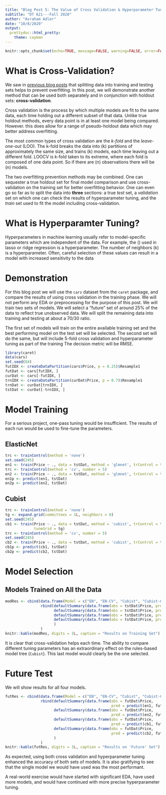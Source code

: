 ```yaml
---
title: "Blog Post 5: The Value of Cross Validation & Hyperparameter Tuning"
subtitle: "DT 621---Fall 2020"
author: "Avraham Adler"
date: "10/8/2020"
output:
  prettydoc::html_pretty:
    theme: cayman
---
```


```r
knitr::opts_chunk$set(echo=TRUE, message=FALSE, warning=FALSE, error=FALSE)
```

# What is Cross-Validation?
We saw in [previous blog posts](https://rpubs.com/Avraham/DT621Blog2) that
splitting data into training and testing sets helps to prevent overfitting. In
this post, we will demonstrate another method that can be used both separately
and in conjunction with holdout sets: **cross-validation**.

Cross validation is the process by which multiple models are fit to the same
data, each time holding out a different subset of that data. Unlike true holdout
methods, every data point is in at least one model being compared. However. this
does allow for a range of pseudo-holdout data which may better address
overfitting.

The most common types of cross validation are the *k-fold* and the
*leave-one-out* (LOO). The k-fold breaks the data into \(k\) partitions of
approximately the same size, and trains \(k\) models, each time leaving out a
different fold. LOOCV is k-fold taken to its extreme, where each fold is
composed of one data point. So if there are \(n\) observations there will be
\(n\) models.

The two overfitting prevention methods may be combined. One can sequester a
true holdout set for final model comparison and use cross-validation on the
training set for better overfitting behavior. One can even go so far as to split
the data into **three** sections: a true *test* set, a *validation* set on which
one can check the results of hyperparameter tuning, and the *train* set used to
fit the model including cross-validation.

# What is Hyperparamter Tuning?
Hyperparameters in machine learning usually refer to model-specific parameters
which are independent of the data. For example, the \(\lambda\) used in lasso
or ridge regression is a hyperparameter. The number of neighbors \(k\) is a
hyperparameter. Often, careful selection of these values can result in a model
with increased sensitivity to the data

# Demonstration
For this blog post we will use the `cars` dataset from the `caret` package, and
compare the results of using cross validation in the training phase. We will not
perform any EDA or preprocessing for the purpose of this post. We will train two
sets of models. We will select a "future" set of around 25% of the data to
reflect true unobserved data. We will split the remaining data into training and
testing at about a 70/30 ratio.

The first set of models will train on the entire available training set and the
best performing model on the test set will be selected. The second set will do
the same, but will include 5-fold cross validation and hyperparameter tuning as
part of the training The decision metric will be RMSE.

```r
library(caret)
data(cars)
set.seed(84)
futIDX <- createDataPartition(cars$Price, p = 0.25)$Resample1
futDat <- cars[futIDX, ]
curDat <- cars[-futIDX, ]
trnIDX <- createDataPartition(curDat$Price, p = 0.7)$Resample1
trnDat <- curDat[trnIDX, ]
tstDat <- curDat[-trnIDX, ]
```

# Model Training
For a serious project, one-pass tuning would be insufficient. The results of
each run would be used to fine-tune the parameters.

## ElasticNet
```r
trc <- trainControl(method = 'none')
set.seed(245)
en1 <- train(Price ~ ., data = tstDat, method = 'glmnet', trControl = trc)
trc <- trainControl(method = 'cv', number = 5)
en2 <- train(Price ~ ., data = tstDat, method = 'glmnet', trControl = trc)
en1p <- predict(en1, tstDat)
en2p <- predict(en2, tstDat)
```

## Cubist
```r
trc <- trainControl(method = 'none')
tg <- expand.grid(committees = 1L, neighbors = 0)
set.seed(245)
cb1 <- train(Price ~ ., data = tstDat, method = 'cubist', trControl = trc,
             tuneGrid = tg)
trc <- trainControl(method = 'cv', number = 5)
set.seed(245)
cb2 <- train(Price ~ ., data = tstDat, method = 'cubist', trControl = trc)
cb1p <- predict(cb1, tstDat)
cb2p <- predict(cb2, tstDat)
```

# Model Selection
## Models Trained on All the Data
```r
modRes <- cbind(data.frame(Model = c("EN", "EN-CV", "Cubist", "Cubist-CV")),
                rbind(defaultSummary(data.frame(obs = tstDat$Price, pred = en1p)),
                      defaultSummary(data.frame(obs = tstDat$Price, pred = en2p)),
                      defaultSummary(data.frame(obs = tstDat$Price, pred = cb1p)),
                      defaultSummary(data.frame(obs = tstDat$Price, pred = cb2p))
                      )
                )
knitr::kable(modRes, digits = 3L, caption = "Results on Training Set")
```

It is clear that cross-validation helps each time. The ability to compare
different tuning parameters has an extraordinary effect on the rules-based model
tree (`Cubist`). This last model would clearly be the one selected.

# Future Test
We will show results for all four models.
```r
futRes <- cbind(data.frame(Model = c("EN", "EN-CV", "Cubist", "Cubist-CV")),
                rbind(defaultSummary(data.frame(obs = futDat$Price,
                                                pred = predict(en1, futDat))),
                      defaultSummary(data.frame(obs = futDat$Price,
                                                pred = predict(en2, futDat))),
                      defaultSummary(data.frame(obs = futDat$Price,
                                                pred = predict(cb1, futDat))),
                      defaultSummary(data.frame(obs = futDat$Price,
                                                pred = predict(cb2, futDat)))
                      )
                )
knitr::kable(futRes, digits = 3L, caption = "Results on 'Future' Set")
```

As expected, using both cross validation and hyperparameter tuning enhanced the
accuracy of both sets of models. It is also gratifying to see that the single
model we would have used was the most performant.

A real-world exercise would have started with significant EDA, have used more
models, and would have continued with more precise hyperparameter tuning.